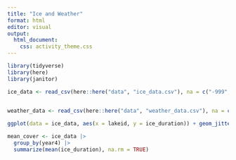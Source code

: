 ```yaml
---
title: "Ice and Weather"
format: html
editor: visual
output: 
  html_document:
    css: activity_theme.css
---
```


```r
library(tidyverse)
library(here)
library(janitor)
```

```r
ice_data <- read_csv(here::here("data", "ice_data.csv"), na = c("-999", ""))
  

weather_data <- read_csv(here::here("data", "weather_data.csv"), na = c("-999", "")) 
```

```r
ggplot(data = ice_data, aes(x = lakeid, y = ice_duration)) + geom_jitter() + geom_boxplot()
```

```r
mean_cover <- ice_data |>
  group_by(year4) |>
  summarize(mean(ice_duration), na.rm = TRUE)
```
